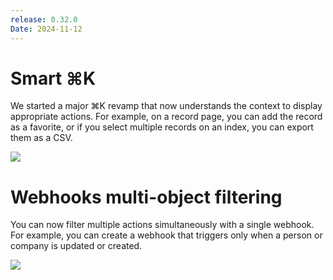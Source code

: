 ```yaml
---
release: 0.32.0
Date: 2024-11-12
---
```


# Smart ⌘K

We started a major ⌘K revamp that now understands the context to display appropriate actions. For example, on a record page, you can add the record as a favorite, or if you select multiple records on an index, you can export them as a CSV.

![](/images/releases/0.32/0.32-improved-cmdk.png)

# Webhooks multi-object filtering

You can now filter multiple actions simultaneously with a single webhook. For example, you can create a webhook that triggers only when a person or company is updated or created.

![](/images/releases/0.32/0.32-webhooks.png)